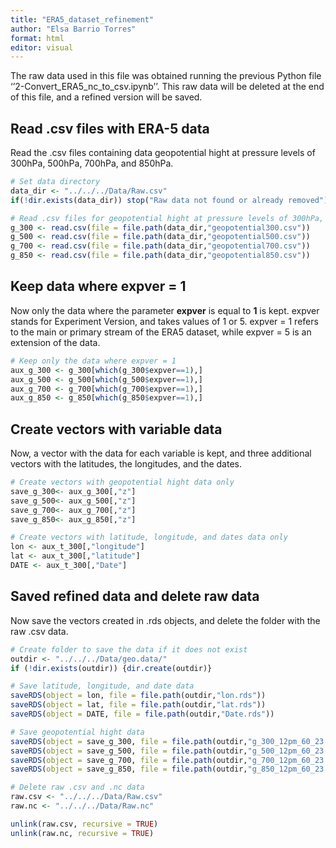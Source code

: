 ```yaml
---
title: "ERA5_dataset_refinement"
author: "Elsa Barrio Torres"
format: html
editor: visual
---
```


The raw data used in this file was obtained running the previous Python file ''2-Convert_ERA5_nc_to_csv.ipynb''. This raw data will be deleted at the end of this file, and a refined version will be saved.

## Read .csv files with ERA-5 data

Read the .csv files containing data geopotential hight at pressure levels of 300hPa, 500hPa, 700hPa, and 850hPa.

```r

# Set data directory
data_dir <- "../../../Data/Raw.csv"
if(!dir.exists(data_dir)) stop("Raw data not found or already removed")

# Read .csv files for geopotential hight at pressure levels of 300hPa, 500hPa, 700hPa, and 850hPa.
g_300 <- read.csv(file = file.path(data_dir,"geopotential300.csv"))
g_500 <- read.csv(file = file.path(data_dir,"geopotential500.csv"))
g_700 <- read.csv(file = file.path(data_dir,"geopotential700.csv"))
g_850 <- read.csv(file = file.path(data_dir,"geopotential850.csv"))

```

## Keep data where expver = 1

Now only the data where the parameter **expver** is equal to **1** is kept. expver stands for Experiment Version, and takes values of 1 or 5. expver = 1 refers to the main or primary stream of the ERA5 dataset, while expver = 5 is an extension of the data.

```r

# Keep only the data where expver = 1
aux_g_300 <- g_300[which(g_300$expver==1),]
aux_g_500 <- g_500[which(g_500$expver==1),]
aux_g_700 <- g_700[which(g_700$expver==1),]
aux_g_850 <- g_850[which(g_850$expver==1),]

```

## Create vectors with variable data

Now, a vector with the data for each variable is kept, and three additional vectors with the latitudes, the longitudes, and the dates.

```r

# Create vectors with geopotential hight data only
save_g_300<- aux_g_300[,"z"]
save_g_500<- aux_g_500[,"z"]
save_g_700<- aux_g_700[,"z"]
save_g_850<- aux_g_850[,"z"]

# Create vectors with latitude, longitude, and dates data only
lon <- aux_t_300[,"longitude"]
lat <- aux_t_300[,"latitude"]
DATE <- aux_t_300[,"Date"]

```

## Saved refined data and delete raw data

Now save the vectors created in .rds objects, and delete the folder with the raw .csv data.

```r

# Create folder to save the data if it does not exist
outdir <- "../../../Data/geo.data/"
if (!dir.exists(outdir)) {dir.create(outdir)}

# Save latitude, longitude, and date data 
saveRDS(object = lon, file = file.path(outdir,"lon.rds"))
saveRDS(object = lat, file = file.path(outdir,"lat.rds"))
saveRDS(object = DATE, file = file.path(outdir,"Date.rds"))

# Save geopotential hight data
saveRDS(object = save_g_300, file = file.path(outdir,"g_300_12pm_60_23.rds"))
saveRDS(object = save_g_500, file = file.path(outdir,"g_500_12pm_60_23.rds"))
saveRDS(object = save_g_700, file = file.path(outdir,"g_700_12pm_60_23.rds"))
saveRDS(object = save_g_850, file = file.path(outdir,"g_850_12pm_60_23.rds"))

```

```r
# Delete raw .csv and .nc data
raw.csv <- "../../../Data/Raw.csv"
raw.nc <- "../../../Data/Raw.nc"

unlink(raw.csv, recursive = TRUE)
unlink(raw.nc, recursive = TRUE)
```
